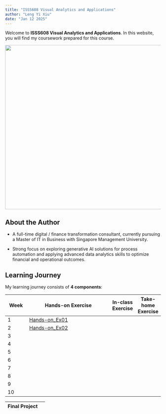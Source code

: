 ```yaml
---
title: "ISSS608 Visual Analytics and Applications"
author: "Leng Yi Xiu"
date: "Jan 12 2025"
---
```


Welcome to **ISSS608 Visual Analytics and Applications**. In this website, you will find my coursework prepared for this course.

![](images/pic.png){fig-align="center" width="532"}

## About the Author

-   A full-time digital / finance transformation consultant, currently pursuing a Master of IT in Business with Singapore Management University.

-   Strong focus on exploring generative AI solutions for process automation and applying advanced data analytics skills to optimize financial and operational outcomes.

## Learning Journey

My learning journey consists of **4 components**:

| Week | Hands-on Exercise                                                                                          | In-class Exercise | Take-home Exercise |
|-----------|-----------------------------------------|-----------|-----------|
| 1    | [Hands-on_Ex01](https://isss608visualanalytics-yxleng.netlify.app/hands-on_ex/hands-on_ex01/hands-on_ex01) |                   |                    |
| 2    | [Hands-on_Ex02](https://isss608visualanalytics-yxleng.netlify.app/hands-on_ex/hands-on_ex02/hands-on_ex02) |                   |                    |
| 3    |                                                                                                            |                   |                    |
| 4    |                                                                                                            |                   |                    |
| 5    |                                                                                                            |                   |                    |
| 6    |                                                                                                            |                   |                    |
| 7    |                                                                                                            |                   |                    |
| 8    |                                                                                                            |                   |                    |
| 9    |                                                                                                            |                   |                    |
| 10   |                                                                                                            |                   |                    |

| Final Project |     |
|---------------|-----|
